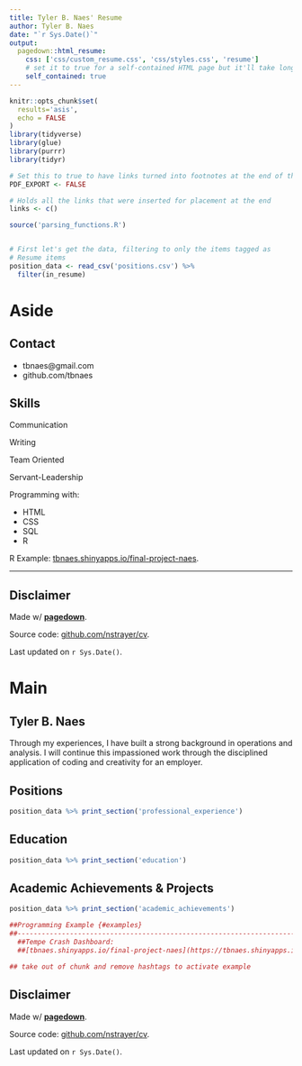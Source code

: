 ```yaml
---
title: Tyler B. Naes' Resume
author: Tyler B. Naes
date: "`r Sys.Date()`"
output:
  pagedown::html_resume:
    css: ['css/custom_resume.css', 'css/styles.css', 'resume']
    # set it to true for a self-contained HTML page but it'll take longer to render
    self_contained: true
---
```


```r
knitr::opts_chunk$set(
  results='asis', 
  echo = FALSE
)
library(tidyverse)
library(glue)
library(purrr)
library(tidyr)

# Set this to true to have links turned into footnotes at the end of the document
PDF_EXPORT <- FALSE

# Holds all the links that were inserted for placement at the end
links <- c()

source('parsing_functions.R')


# First let's get the data, filtering to only the items tagged as
# Resume items
position_data <- read_csv('positions.csv') %>% 
  filter(in_resume) 
```





Aside
================================================================================



Contact {#contact}
--------------------------------------------------------------------------------




- <i class="fa fa-envelope"></i> tbnaes@gmail.com
- <i class="fa fa-github"></i> github.com/tbnaes




Skills {#skills}
--------------------------------------------------------------------------------

Communication

Writing

Team Oriented

Servant-Leadership

Programming with:

- HTML
- CSS
- SQL
- R

R Example: [tbnaes.shinyapps.io/final-project-naes](https://tbnaes.shinyapps.io/final-project-naes/).



--------------------------------------------------------------------------------


Disclaimer {#disclaimer}
--------------------------------------------------------------------------------

Made w/ [**pagedown**](https://github.com/rstudio/pagedown). 

Source code: [github.com/nstrayer/cv](https://github.com/scarlett425/cv).

Last updated on `r Sys.Date()`.


Main
================================================================================


Tyler B. Naes {#title}
--------------------------------------------------------------------------------

Through my experiences, I have built a strong background in operations and analysis. I will continue
this impassioned work through the disciplined application of coding and creativity for an employer.



Positions {data-icon=suitcase}
--------------------------------------------------------------------------------

```r
position_data %>% print_section('professional_experience')
```




Education {data-icon=graduation-cap data-concise=true}
--------------------------------------------------------------------------------

```r
position_data %>% print_section('education')
```






Academic Achievements & Projects {data-icon=suitcase}
--------------------------------------------------------------------------------

```r
position_data %>% print_section('academic_achievements')
```



```r
##Programming Example {#examples}
##--------------------------------------------------------------------------------
  ##Tempe Crash Dashboard: 
  ##[tbnaes.shinyapps.io/final-project-naes](https://tbnaes.shinyapps.io/final-project-naes/)

## take out of chunk and remove hashtags to activate example 
```






Disclaimer {#disclaimer}
--------------------------------------------------------------------------------

Made w/ [**pagedown**](https://github.com/rstudio/pagedown). 

Source code: [github.com/nstrayer/cv](https://github.com/scarlett425/cv).

Last updated on `r Sys.Date()`.
